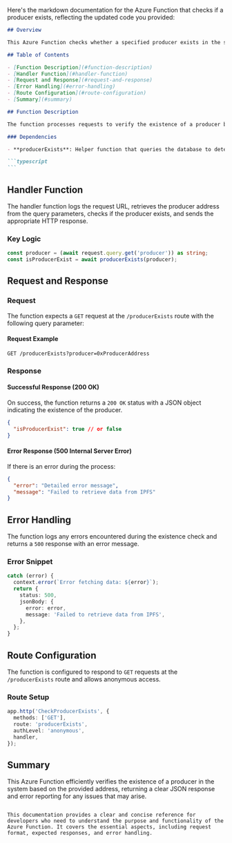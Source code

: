 Here's the markdown documentation for the Azure Function that checks if a producer exists, reflecting the updated code you provided:

````markdown
## Overview

This Azure Function checks whether a specified producer exists in the system. It handles HTTP `GET` requests and returns a JSON object indicating the existence of the producer.

## Table of Contents

- [Function Description](#function-description)
- [Handler Function](#handler-function)
- [Request and Response](#request-and-response)
- [Error Handling](#error-handling)
- [Route Configuration](#route-configuration)
- [Summary](#summary)

## Function Description

The function processes requests to verify the existence of a producer based on a provided address. It retrieves the producer's address from the query parameters and checks its existence in the database.

### Dependencies

- **producerExists**: Helper function that queries the database to determine if a producer exists.

```typescript
```
````

## Handler Function

The handler function logs the request URL, retrieves the producer address from the query parameters, checks if the producer exists, and sends the appropriate HTTP response.

### Key Logic

```typescript
const producer = (await request.query.get('producer')) as string;
const isProducerExist = await producerExists(producer);
```

## Request and Response

### Request

The function expects a `GET` request at the `/producerExists` route with the following query parameter:

#### Request Example

```
GET /producerExists?producer=0xProducerAddress
```

### Response

#### Successful Response (200 OK)

On success, the function returns a `200 OK` status with a JSON object indicating the existence of the producer.

```json
{
  "isProducerExist": true // or false
}
```

#### Error Response (500 Internal Server Error)

If there is an error during the process:

```json
{
  "error": "Detailed error message",
  "message": "Failed to retrieve data from IPFS"
}
```

## Error Handling

The function logs any errors encountered during the existence check and returns a `500` response with an error message.

### Error Snippet

```typescript
catch (error) {
  context.error(`Error fetching data: ${error}`);
  return {
    status: 500,
    jsonBody: {
      error: error,
      message: 'Failed to retrieve data from IPFS',
    },
  };
}
```

## Route Configuration

The function is configured to respond to `GET` requests at the `/producerExists` route and allows anonymous access.

### Route Setup

```typescript
app.http('CheckProducerExists', {
  methods: ['GET'],
  route: 'producerExists',
  authLevel: 'anonymous',
  handler,
});
```

## Summary

This Azure Function efficiently verifies the existence of a producer in the system based on the provided address, returning a clear JSON response and error reporting for any issues that may arise.

```

This documentation provides a clear and concise reference for developers who need to understand the purpose and functionality of the Azure Function. It covers the essential aspects, including request format, expected responses, and error handling.
```
